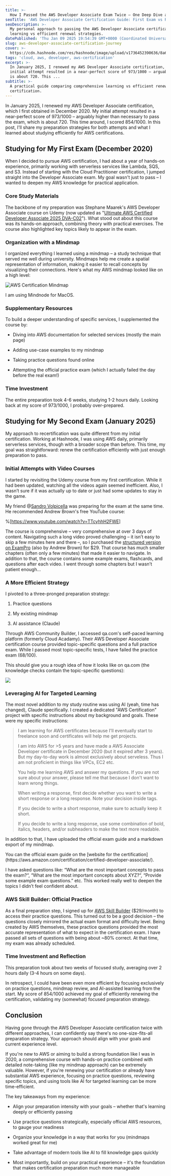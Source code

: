 ```yaml
---
title: >-
  How I Passed the AWS Developer Associate Exam Twice – One Deep Dive and One Efficient Renewal
seoTitle: 'AWS Developer Associate Certification Guide: First Exam vs Renewal Exp'
seoDescription: >-
  My personal approach to passing the AWS Developer Associate certification exam twice. A comparison of in-depth
  learning vs efficient renewal strategies.
datePublished: 'Thu Jan 09 2025 19:54:39 GMT+0000 (Coordinated Universal Time)'
slug: aws-developer-associate-certification-journey
cover: >-
  https://cdn.hashnode.com/res/hashnode/image/upload/v1736452390636/8a6d5a8f-a33a-4c76-91d1-1d830f92d289.png
tags: 'cloud, aws, developer, aws-certification'
excerpt: >-
  In January 2025, I renewed my AWS Developer Associate certification, which I first obtained in December 2020. My
  initial attempt resulted in a near-perfect score of 973/1000 – arguably higher than necessary to pass the exam, which
  is about 720. This ...
subtitle: >-
  A practical guide comparing comprehensive learning vs efficient renewal strategies for the AWS Developer Associate
  certification.
---
```



In January 2025, I renewed my AWS Developer Associate certification, which I first obtained in December 2020. My initial
attempt resulted in a near-perfect score of 973/1000 – arguably higher than necessary to pass the exam, which is
about 720. This time around, I scored 854/1000. In this post, I'll share my preparation strategies for both attempts and
what I learned about studying efficiently for AWS certifications.

## Studying for My First Exam (December 2020)

When I decided to pursue AWS certification, I had about a year of hands-on experience, primarily working with serverless
services like Lambda, SQS, and S3. Instead of starting with the Cloud Practitioner certification, I jumped straight into
the Developer Associate exam. My goal wasn't just to pass – I wanted to deepen my AWS knowledge for practical
application.

### Core Study Materials

The backbone of my preparation was Stephane Maarek's AWS Developer Associate course on Udemy (now updated as
"[Ultimate AWS Certified Developer Associate 2025 DVA-C02](https://www.udemy.com/course/aws-certified-developer-associate-dva-c01)").
What stood out about this course was its hands-on approach, combining theory with practical exercises. The course also
highlighted key topics likely to appear in the exam.

### Organization with a Mindmap

I organized everything I learned using a mindmap – a study technique that served me well during university. Mindmaps
help me create a spatial representation of information, making it easier to recall concepts by visualizing their
connections. Here's what my AWS mindmap looked like on a high level:

![AWS Certification Mindmap](https://cdn.hashnode.com/res/hashnode/image/upload/v1736437218069/5fe4b412-8bb7-4601-85b1-2772541c8445.png)

<Callout icon="ℹ️">I am using Mindnode for MacOS.</Callout>

### Supplementary Resources

To build a deeper understanding of specific services, I supplemented the course by:

- Diving into AWS documentation for selected services (mostly the main page)

- Adding use-case examples to my mindmap

- Taking practice questions found online

- Attempting the official practice exam (which I actually failed the day before the real exam!)

### Time Investment

The entire preparation took 4-6 weeks, studying 1-2 hours daily. Looking back at my score of 973/1000, I probably
over-prepared.

## Studying for My Second Exam (January 2025)

My approach to recertification was quite different from my initial certification. Working at Hashnode, I was using AWS
daily, primarily serverless services, though with a broader scope than before. This time, my goal was straightforward:
renew the certification efficiently with just enough preparation to pass.

### Initial Attempts with Video Courses

I started by revisiting the Udemy course from my first certification. While it had been updated, watching all the videos
again seemed inefficient. Also, I wasn’t sure if it was actually up to date or just had some updates to stay in the
game.

My friend @[Sandro Volpicella](@SandroVolpicella) was preparing for the exam at the same time. He recommended Andrew
Brown's free YouTube course:

%[https://www.youtube.com/watch?v=TTcyhhH2FWE]

The course is comprehensive – very comprehensive at over 3 days of content. Navigating such a long video proved
challenging – it isn’t easy to skip a few minutes here and there –, so I purchased the
[structured version on ExamPro](https://www.exampro.co/aws-exam-developer-associate) (also by Andrew Brown) for $29.
That course has much smaller chapters (often only a few minutes) that made it easier to navigate. In addition to that,
the course contains some example exams, flashcards, and questions after each video. I went through some chapters but I
wasn’t patient enough…

### A More Efficient Strategy

I pivoted to a three-pronged preparation strategy:

1. Practice questions

2. My existing mindmap

3. AI assistance (Claude)

Through AWS Community Builder, I accessed qa.com's self-paced learning platform (formerly Cloud Acadamy). Their AWS
Developer Associate certification course provided topic-specific questions and a full practice exam. While I passed most
topic-specific tests, I have failed the practice exam (68/100).

This should give you a rough idea of how it looks like on qa.com (the knowledge checks contain the topic-specific
questions):

![](https://cdn.hashnode.com/res/hashnode/image/upload/v1736440738320/652bb7ab-7902-470b-aa01-64ddf88fd46c.png)

### Leveraging AI for Targeted Learning

The most novel addition to my study routine was using AI (yeah, time has changed), Claude specifically. I created a
dedicated "AWS Certification" project with specific instructions about my background and goals. These were my specific
instructions:

> I am learning for AWS certificates because I'll eventually start to freelance soon and certificates will help me get
> projects.
>
> I am into AWS for &gt;5 years and have made a AWS Associate Developer certificate in December 2020 (but it expired
> after 3 years). But my day-to-day work is almost exclusively about serveless. Thus I am not proficient in things like
> VPCs, EC2 etc.
>
> You help me learning AWS and answer my questions. If you are not sure about your answer, please tell me that because I
> don't want to learn wrong things.
>
> When writing a response, first decide whether you want to write a short response or a long response. Note your
> decision inside tags.
>
> If you decide to write a short response, make sure to actually keep it short.
>
> If you decide to write a long response, use some combination of bold, italics, headers, and/or subheaders to make the
> text more readable.

In addition to that, I have uploaded the official exam guide and a markdown export of my mindmap.

<Callout icon="⚠️">
	You can the official exam guide on the [website for the
	certification](https://aws.amazon.com/certification/certified-developer-associate/).
</Callout>

I have asked questions like: “What are the most important concepts to pass the exam?“, “What are the most important
concepts about XYZ?“, “Provide some example exam questions.” etc. This worked really well to deepen the topics I didn’t
feel confident about.

### AWS Skill Builder: Official Practice

As a final preparation step, I signed up for [AWS Skill Builder](https://skillbuilder.aws/) ($29/month) to access their
practice questions. This turned out to be a good decision – the questions closely mirrored the actual exam format and
difficulty level. Being created by AWS themselves, these practice questions provided the most accurate representation of
what to expect in the certification exam. I have passed all sets of questions with being about ~80% correct. At that
time, my exam was already scheduled.

### Time Investment and Reflection

This preparation took about two weeks of focused study, averaging over 2 hours daily (3-4 hours on some days).

In retrospect, I could have been even more efficient by focusing exclusively on practice questions, mindmap review, and
AI-assisted learning from the start. My score of 854/1000 achieved my goal of efficiently renewing the certification,
validating my (somewhat) focused preparation strategy.

## Conclusion

Having gone through the AWS Developer Associate certification twice with different approaches, I can confidently say
there's no one-size-fits-all preparation strategy. Your approach should align with your goals and current experience
level.

If you're new to AWS or aiming to build a strong foundation like I was in 2020, a comprehensive course with hands-on
practice combined with detailed note-taking (like my mindmap approach) can be extremely valuable. However, if you're
renewing your certification or already have substantial AWS experience, focusing on practice questions, reviewing
specific topics, and using tools like AI for targeted learning can be more time-efficient.

The key takeaways from my experience:

- Align your preparation intensity with your goals – whether that's learning deeply or efficiently passing

- Use practice questions strategically, especially official AWS resources, to gauge your readiness

- Organize your knowledge in a way that works for you (mindmaps worked great for me)

- Take advantage of modern tools like AI to fill knowledge gaps quickly

- Most importantly, build on your practical experience – it's the foundation that makes certification preparation much
  more manageable
